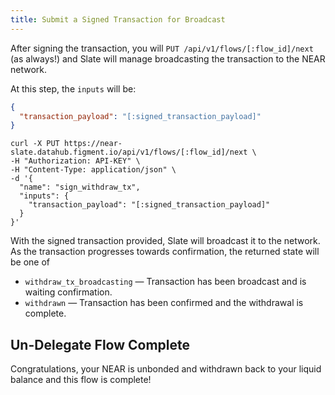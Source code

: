 ```yaml
---
title: Submit a Signed Transaction for Broadcast
---
```


After signing the transaction, you will `PUT /api/v1/flows/[:flow_id]/next` (as always!) and Slate will manage broadcasting the transaction to the NEAR network.

At this step, the `inputs` will be:

```json
{
  "transaction_payload": "[:signed_transaction_payload]"
}
```

```text
curl -X PUT https://near-slate.datahub.figment.io/api/v1/flows/[:flow_id]/next \
-H "Authorization: API-KEY" \
-H "Content-Type: application/json" \
-d '{
  "name": "sign_withdraw_tx",
  "inputs": {
    "transaction_payload": "[:signed_transaction_payload]"
  }
}'
```

With the signed transaction provided, Slate will broadcast it to the network. As the transaction progresses towards confirmation, the returned state will be one of

- `withdraw_tx_broadcasting` — Transaction has been broadcast and is waiting confirmation.
- `withdrawn` — Transaction has been confirmed and the withdrawal is complete.

## Un-Delegate Flow Complete

Congratulations, your NEAR is unbonded and withdrawn back to your liquid balance and this flow is complete!
